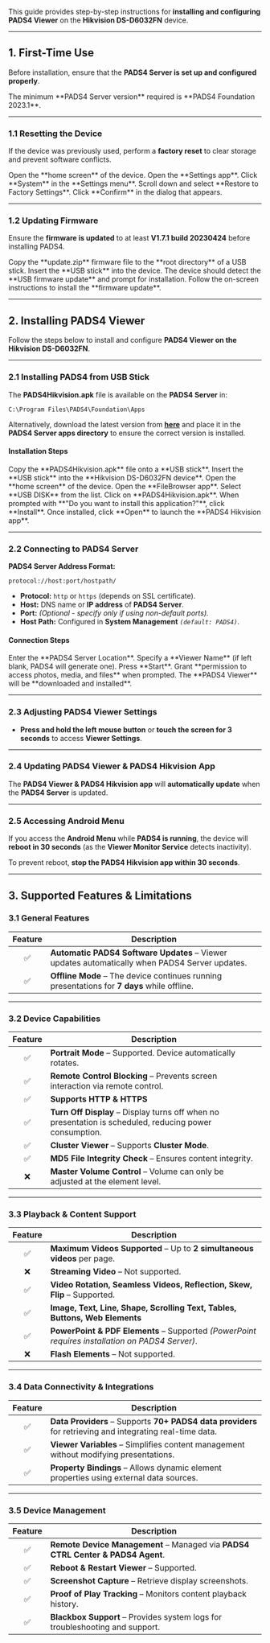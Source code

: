 This guide provides step-by-step instructions for **installing and configuring PADS4 Viewer** on the **Hikvision DS-D6032FN** device.

---

## **1. First-Time Use**

Before installation, ensure that the **PADS4 Server is set up and configured properly**.

<Note>
   The minimum **PADS4 Server version** required is **PADS4 Foundation 2023.1**.
</Note>

---

### **1.1 Resetting the Device**

If the device was previously used, perform a **factory reset** to clear storage and prevent software conflicts.

<Steps>
  <Step title="Step One">
    Open the **home screen** of the device.
  </Step>
  <Step title="Step Two">
    Open the **Settings app**.
  </Step>
  <Step title="Step Three">
    Click **System** in the **Settings menu**.
  </Step>
  <Step title="Step Four">
    Scroll down and select **Restore to Factory Settings**.
  </Step>
  <Step title="Step Five">
    Click **Confirm** in the dialog that appears.
  </Step>
</Steps>

---

### **1.2 Updating Firmware**

Ensure the **firmware is updated** to at least **V1.7.1 build 20230424** before installing PADS4.

<Steps>
  <Step title="Step One">
    Copy the **update.zip** firmware file to the **root directory** of a USB stick.
  </Step>
  <Step title="Step Two">
    Insert the **USB stick** into the device.
  </Step>
  <Step title="Step Three">
    The device should detect the **USB firmware update** and prompt for installation.
  </Step>
  <Step title="Step Four">
    Follow the on-screen instructions to install the **firmware update**.
  </Step>
</Steps>

---

## **2. Installing PADS4 Viewer**

Follow the steps below to install and configure **PADS4 Viewer on the Hikvision DS-D6032FN**.

---

### **2.1 Installing PADS4 from USB Stick**

The **PADS4Hikvision.apk** file is available on the **PADS4 Server** in:

```
C:\Program Files\PADS4\Foundation\Apps  
```

Alternatively, download the latest version from [**here**](https://github.com/PADS4/PADS4-Viewer-HikVision/releases/latest) and place it in the **PADS4 Server apps directory** to ensure the correct version is installed.

#### **Installation Steps**

<Steps>
  <Step title="Step One">
    Copy the **PADS4Hikvision.apk** file onto a **USB stick**.
  </Step>
  <Step title="Step Two">
    Insert the **USB stick** into the **Hikvision DS-D6032FN device**.
  </Step>
  <Step title="Step Three">
    Open the **home screen** of the device.
  </Step>
  <Step title="Step Four">
    Open the **FileBrowser app**.
  </Step>
  <Step title="Step Five">
    Select **USB DISK** from the list.
  </Step>
  <Step title="Step Six">
    Click on **PADS4Hikvision.apk**.
  </Step>
  <Step title="Step Seven">
    When prompted with **"Do you want to install this application?"**, click **Install**.
  </Step>
  <Step title="Step Eight">
    Once installed, click **Open** to launch the **PADS4 Hikvision app**.
  </Step>
</Steps>

---

### **2.2 Connecting to PADS4 Server**

**PADS4 Server Address Format:**

```
protocol://host:port/hostpath/  
```

- **Protocol:** `http` or `https` (depends on SSL certificate).
- **Host:** DNS name or **IP address** of **PADS4 Server**.
- **Port:** _(Optional - specify only if using non-default ports)._
- **Host Path:** Configured in **System Management** _`(default: PADS4)`_.

#### **Connection Steps**

<Steps>
  <Step title="Step One">
    Enter the **PADS4 Server Location**.
  </Step>
  <Step title="Step Two - *Optional*">
    Specify a **Viewer Name** (if left blank, PADS4 will generate one).
  </Step>
  <Step title="Step Three">
    Press **Start**.
  </Step>
  <Step title="Step Four">
    Grant **permission to access photos, media, and files** when prompted.
  </Step>
  <Step title="Step Five">
    The **PADS4 Viewer** will be **downloaded and installed**.
  </Step>
</Steps>

---

### **2.3 Adjusting PADS4 Viewer Settings**

- **Press and hold the left mouse button** or **touch the screen for 3 seconds** to access **Viewer Settings**.

---

### **2.4 Updating PADS4 Viewer & PADS4 Hikvision App**

The **PADS4 Viewer & PADS4 Hikvision app** will **automatically update** when the **PADS4 Server** is updated.

---

### **2.5 Accessing Android Menu**

If you access the **Android Menu** while **PADS4 is running**, the device will **reboot in 30 seconds** (as the **Viewer Monitor Service** detects inactivity).

To prevent reboot, **stop the PADS4 Hikvision app within 30 seconds**.

---

## **3. Supported Features & Limitations**

### **3.1 General Features**

| Feature | Description                                                                                    |
| :-----: | ---------------------------------------------------------------------------------------------- |
| ✅       | **Automatic PADS4 Software Updates** – Viewer updates automatically when PADS4 Server updates. |
| ✅       | **Offline Mode** – The device continues running presentations for **7 days** while offline.    |

---

### **3.2 Device Capabilities**

| Feature | Description                                                                                             |
| :-----: | ------------------------------------------------------------------------------------------------------- |
| ✅       | **Portrait Mode** – Supported. Device automatically rotates.                                            |
| ✅       | **Remote Control Blocking** – Prevents screen interaction via remote control.                           |
| ✅       | **Supports HTTP & HTTPS**                                                                               |
| ✅       | **Turn Off Display** – Display turns off when no presentation is scheduled, reducing power consumption. |
| ✅       | **Cluster Viewer** – Supports **Cluster Mode**.                                                         |
| ✅       | **MD5 File Integrity Check** – Ensures content integrity.                                               |
| ❌       | **Master Volume Control** – Volume can only be adjusted at the element level.                           |

---

### **3.3 Playback & Content Support**

| Feature | Description                                                                                     |
| :-----: | ----------------------------------------------------------------------------------------------- |
| ✅       | **Maximum Videos Supported** – Up to **2 simultaneous videos** per page.                        |
| ❌       | **Streaming Video** – Not supported.                                                            |
| ✅       | **Video Rotation, Seamless Videos, Reflection, Skew, Flip** – Supported.                        |
| ✅       | **Image, Text, Line, Shape, Scrolling Text, Tables, Buttons, Web Elements**                     |
| ✅       | **PowerPoint & PDF Elements** – Supported _(PowerPoint requires installation on PADS4 Server)_. |
| ❌       | **Flash Elements** – Not supported.                                                             |

---

### **3.4 Data Connectivity & Integrations**

| Feature | Description                                                                                                |
| :-----: | ---------------------------------------------------------------------------------------------------------- |
| ✅       | **Data Providers** – Supports **70\+ PADS4 data providers** for retrieving and integrating real-time data. |
| ✅       | **Viewer Variables** – Simplifies content management without modifying presentations.                      |
| ✅       | **Property Bindings** – Allows dynamic element properties using external data sources.                     |

---

### **3.5 Device Management**

| Feature | Description                                                                     |
| :-----: | ------------------------------------------------------------------------------- |
| ✅       | **Remote Device Management** – Managed via **PADS4 CTRL Center & PADS4 Agent**. |
| ✅       | **Reboot & Restart Viewer** – Supported.                                        |
| ✅       | **Screenshot Capture** – Retrieve display screenshots.                          |
| ✅       | **Proof of Play Tracking** – Monitors content playback history.                 |
| ✅       | **Blackbox Support** – Provides system logs for troubleshooting and support.    |